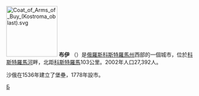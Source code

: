 {{Coord|58|29|N|41|32|E|type:city|display=title}}
[[File:Coat_of_Arms_of_Buy_(Kostroma_oblast).svg|135px]]
'''布伊''' （{{lang-ru|Буй}}）是[[俄羅斯|俄羅斯]][[科斯特羅馬州|科斯特羅馬州]]西部的一個城市，位於[[科斯特羅馬河|科斯特羅馬河]]畔，北距[[科斯特羅馬|科斯特羅馬]]103公里。2002年人口27,392人。

沙俄在1536年建立了堡壘，1778年設市。

{{科斯特羅馬州行政區劃}}
[[Category:科斯特羅馬州城市|Б]]